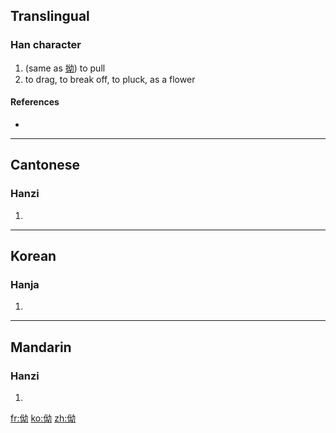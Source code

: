 ==Translingual==

===Han character===
{{Han char|rn=9|rad=人|as=05|sn=7|four=|canj=人女戈尸 (OVIS)}}

# (same as [[拗]]) to pull
# to drag, to break off, to pluck, as a flower

====References====
* {{Han ref|kx=0097.050|hdz=10141.060|uh=3443|ud=13379}}

----

==Cantonese==

===Hanzi===
{{yue-hanzi|jyut=|y=au2, au3 paai1}}

# {{defn|Cantonese|sort=人05}}

----

==Korean==

===Hanja===
{{ko-hanja|hangeul=요|rv=yo|mr=yo|y=yo|eumhun=헤매다|ehrv=hemaeda|ehmr=hemaeda|ehy=heymayta}}

# {{defn|Korean|sort=人05}}

----

==Mandarin==

===Hanzi===
{{cmn-hanzi|pin=[[ǎo]] ([[ao3]])|wg=ao<sup>3</sup>}}

# {{defn|Mandarin|sort=人05}}

[[fr:㑃]]
[[ko:㑃]]
[[zh:㑃]]